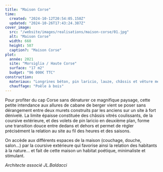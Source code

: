 ```yaml
---
title: "Maison Corse"
time:
  created: "2024-10-12T20:54:05.150Z"
  updated: "2024-10-26T17:43:24.387Z"
cover_image:
  src: "/website/images/realisations/maison-corse/01.jpg"
  alt: "Maison Corse"
  width: 660
  height: 507
  caption?: "Maison Corse"
plot:
  année: 2021
  site: "Morsiglia / Haute Corse"
  surface: "17 m2"
  budget: "96 000€ TTC"
construction:
  materiaux: "Longrines béton, pin laricio, lauze, châssis et vêture mélèze"
  chauffage: "Poêle à bois"
---
```


Pour profiter du cap Corse sans dénaturer ce magnifique paysage, cette petite intendance aux allures de cabane de berger vient se poser sans dérangement entre deux murets construits par les anciens sur un site à fort dénivelé.
La limite épaisse constituée des châssis vitrés coulissants, de la coursive extérieure, et des volets de pin laricio en deuxième plan, forme une transition douce entre dedans et dehors et permet de régler précisément la relation au site au fil des heures et des saisons.

On accède aux différents espaces de la maison (couchage, douche, salon…) par la coursive extérieure qui favorise ainsi la relation des habitants à la nature… et fait de cette maison un habitat poétique, minimaliste et stimulant.

_Architecte associé JL.Baldacci_
